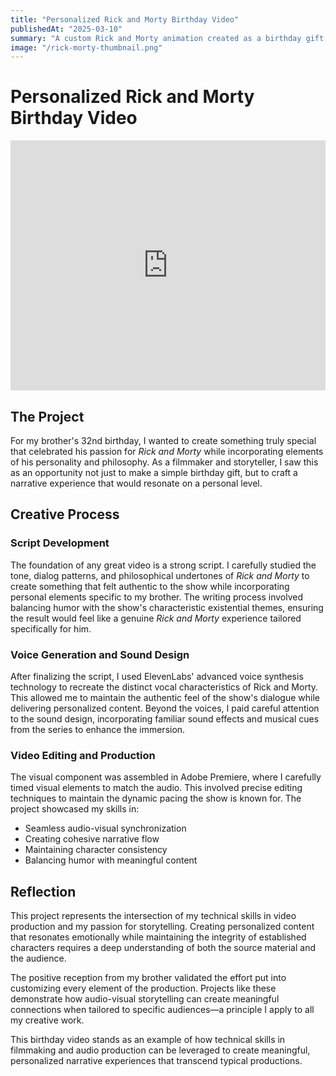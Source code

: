 ```yaml
---
title: "Personalized Rick and Morty Birthday Video"
publishedAt: "2025-03-10"
summary: "A custom Rick and Morty animation created as a birthday gift, showcasing storytelling and audio-visual production skills"
image: "/rick-morty-thumbnail.png"
---
```


# Personalized Rick and Morty Birthday Video

<iframe 
  width="100%" 
  height="400" 
  src="https://www.youtube.com/embed/V7NnMybIvaI" 
  title="Rick and Morty Birthday Video" 
  frameBorder="0" 
  allow="accelerometer; autoplay; clipboard-write; encrypted-media; gyroscope; picture-in-picture" 
  allowFullScreen>
</iframe>

## The Project

For my brother's 32nd birthday, I wanted to create something truly special that celebrated his passion for *Rick and Morty* while incorporating elements of his personality and philosophy. As a filmmaker and storyteller, I saw this as an opportunity not just to make a simple birthday gift, but to craft a narrative experience that would resonate on a personal level.

## Creative Process

### Script Development
The foundation of any great video is a strong script. I carefully studied the tone, dialog patterns, and philosophical undertones of *Rick and Morty* to create something that felt authentic to the show while incorporating personal elements specific to my brother. The writing process involved balancing humor with the show's characteristic existential themes, ensuring the result would feel like a genuine *Rick and Morty* experience tailored specifically for him.

### Voice Generation and Sound Design
After finalizing the script, I used ElevenLabs' advanced voice synthesis technology to recreate the distinct vocal characteristics of Rick and Morty. This allowed me to maintain the authentic feel of the show's dialogue while delivering personalized content. Beyond the voices, I paid careful attention to the sound design, incorporating familiar sound effects and musical cues from the series to enhance the immersion.

### Video Editing and Production
The visual component was assembled in Adobe Premiere, where I carefully timed visual elements to match the audio. This involved precise editing techniques to maintain the dynamic pacing the show is known for. The project showcased my skills in:

- Seamless audio-visual synchronization
- Creating cohesive narrative flow
- Maintaining character consistency
- Balancing humor with meaningful content

## Reflection

This project represents the intersection of my technical skills in video production and my passion for storytelling. Creating personalized content that resonates emotionally while maintaining the integrity of established characters requires a deep understanding of both the source material and the audience.

The positive reception from my brother validated the effort put into customizing every element of the production. Projects like these demonstrate how audio-visual storytelling can create meaningful connections when tailored to specific audiences—a principle I apply to all my creative work.

This birthday video stands as an example of how technical skills in filmmaking and audio production can be leveraged to create meaningful, personalized narrative experiences that transcend typical productions. 